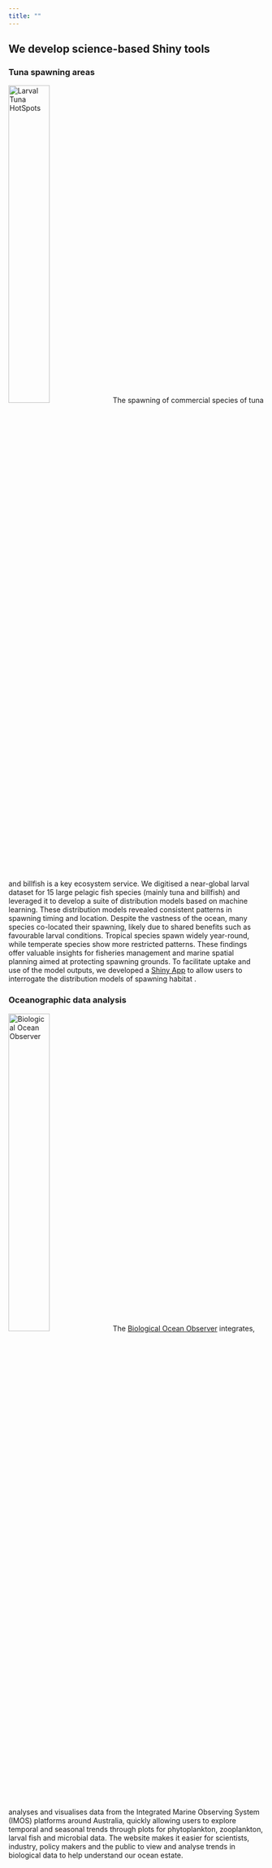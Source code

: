 ```yaml
---
title: ""
---
```


## We develop science-based Shiny tools

### Tuna spawning areas

![Larval Tuna HotSpots](images/LarvalTuna.png){width=40% .lightbox group="shiny" .float-left}
The spawning of commercial species of tuna and billfish is a key ecosystem service. We digitised a near-global larval dataset for 15 large pelagic fish species (mainly tuna and billfish) and leveraged it to develop a suite of distribution models based on machine learning. These distribution models revealed consistent patterns in spawning timing and location. Despite the vastness of the ocean, many species co-located their spawning, likely due to shared benefits such as favourable larval conditions. Tropical species spawn widely year-round, while temperate species show more restricted patterns. These findings offer valuable insights for fisheries management and marine spatial planning aimed at protecting spawning grounds. To facilitate uptake and use of the model outputs, we developed a [Shiny App](https://mathmarecol.shinyapps.io/LarvalHotSpots/) to allow users to interrogate the distribution models of spawning habitat .

### Oceanographic data analysis

![Biological Ocean Observer](images/BioOceanObserver.png){width=40% .lightbox group="shiny" .float-left}
The [Biological Ocean Observer](https://shiny.csiro.au/BioOceanObserver/) integrates, analyses and visualises data from the Integrated Marine Observing System (IMOS) platforms around Australia, quickly allowing users to explore temporal and seasonal trends through plots for phytoplankton, zooplankton, larval fish and microbial data. The website makes it easier for scientists, industry, policy makers and the public to view and analyse trends in biological data to help understand our ocean estate.

<!-- ## Visualising global zooplankton biomass data -->
<!-- We estimated zooplankton biomass using a statistical model that integrates all available in situ data while adjusting for sampling biases. By accounting for spatial and temporal autocorrelation, and incorporating environmental predictors such as chlorophyll-a and temperature, the model enabled estimates of zooplankton biomass in data-poor regions and times. Unlike spatial smoothing methods, our approach was better suited to the patchy global coverage of zooplankton data. We then developed a shiny app to visualise and download the data (https://jaseeverett.shinyapps.io/ZooMapExtract/). -->
